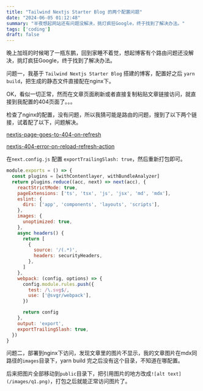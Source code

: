```yaml
---
title: "Tailwind Nextjs Starter Blog 的两个配置问题"
date: "2024-06-05 01:12:48"
summary: "半夜想起网站还有问题没解决，挑灯疯狂Google，终于找到了解决办法。"
tags: ['coding']
draft: false
---
```


晚上加班的时候喝了一瓶东鹏，回到家睡不着觉，想起博客有个路由问题还没解决，挑灯疯狂Google，终于找到了解决办法。

问题一，我基于 `Tailwind Nextjs Starter Blog` 搭建的博客，配置好之后 `yarn build`，把生成的静态文件直接配在nginx下。

OK，看似一切正常，然而在文章页面刷新或者直接复制粘贴文章链接访问，就直接到我配置的404页面了。。。

检查了nginx的配置，没有问题，所以我猜可能是路由的问题，搜到了以下两个链接，试着配了以下，问题解决。

[nextjs-page-goes-to-404-on-refresh](https://stackoverflow.com/questions/54815348/nextjs-page-goes-to-404-on-refresh)

[nextjs-404-error-on-reload-refresh-action](https://stackoverflow.com/questions/62208254/nextjs-404-error-on-reload-refresh-action)

在`next.config.js` 配置 `exportTrailingSlash: true`，然后重新打包即可。
```javascript
module.exports = () => {
  const plugins = [withContentlayer, withBundleAnalyzer]
  return plugins.reduce((acc, next) => next(acc), {
    reactStrictMode: true,
    pageExtensions: ['ts', 'tsx', 'js', 'jsx', 'md', 'mdx'],
    eslint: {
      dirs: ['app', 'components', 'layouts', 'scripts'],
    },
    images: {
      unoptimized: true,
    },
    async headers() {
      return [
        {
          source: '/(.*)',
          headers: securityHeaders,
        },
      ]
    },
    webpack: (config, options) => {
      config.module.rules.push({
        test: /\.svg$/,
        use: ['@svgr/webpack'],
      })

      return config
    },
    output: 'export',
    exportTrailingSlash: true,
  })
}
```

问题二，部署到nginx下访问，发现文章里的图片不显示，我的文章图片在mdx同路径的`images`目录下，yarn build 完之后没有这个目录，不知道在哪配置。

后来把图片全部移动到`public`目录下，把引用图片的地方改成`![alt text](/images/q1.png)`，打包之后就能正常访问图片了。